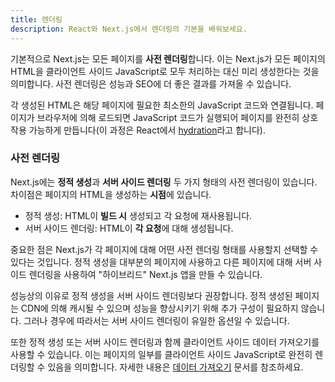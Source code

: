 ```yaml
---
title: 렌더링
description: React와 Next.js에서 렌더링의 기본을 배워보세요.
---
```


기본적으로 Next.js는 모든 페이지를 **사전 렌더링**합니다. 이는 Next.js가 모든 페이지의 HTML을 클라이언트 사이드 JavaScript로 모두 처리하는 대신 미리 생성한다는 것을 의미합니다. 사전 렌더링은 성능과 SEO에 더 좋은 결과를 가져올 수 있습니다.

각 생성된 HTML은 해당 페이지에 필요한 최소한의 JavaScript 코드와 연결됩니다. 페이지가 브라우저에 의해 로드되면 JavaScript 코드가 실행되어 페이지를 완전히 상호 작용 가능하게 만듭니다(이 과정은 React에서 [hydration](https://react.dev/reference/react-dom/client/hydrateRoot)라고 합니다).

### 사전 렌더링

Next.js에는 **정적 생성**과 **서버 사이드 렌더링** 두 가지 형태의 사전 렌더링이 있습니다. 차이점은 페이지의 HTML을 생성하는 **시점**에 있습니다.

- 정적 생성: HTML이 **빌드 시** 생성되고 각 요청에 재사용됩니다.
- 서버 사이드 렌더링: HTML이 **각 요청**에 대해 생성됩니다.

중요한 점은 Next.js가 각 페이지에 대해 어떤 사전 렌더링 형태를 사용할지 선택할 수 있다는 것입니다. 정적 생성을 대부분의 페이지에 사용하고 다른 페이지에 대해 서버 사이드 렌더링을 사용하여 "하이브리드" Next.js 앱을 만들 수 있습니다.

성능상의 이유로 정적 생성을 서버 사이드 렌더링보다 권장합니다. 정적 생성된 페이지는 CDN에 의해 캐시될 수 있으며 성능을 향상시키기 위해 추가 구성이 필요하지 않습니다. 그러나 경우에 따라서는 서버 사이드 렌더링이 유일한 옵션일 수 있습니다.

또한 정적 생성 또는 서버 사이드 렌더링과 함께 클라이언트 사이드 데이터 가져오기를 사용할 수 있습니다. 이는 페이지의 일부를 클라이언트 사이드 JavaScript로 완전히 렌더링할 수 있음을 의미합니다. 자세한 내용은 [데이터 가져오기](/docs/pages/building-your-application/data-fetching/client-side) 문서를 참조하세요.